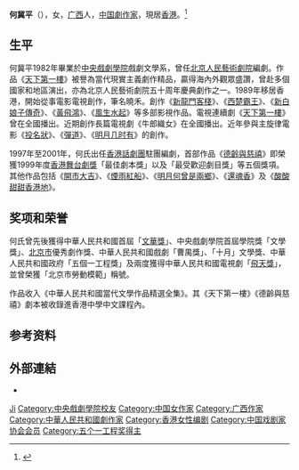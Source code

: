 {{藝人
|姓名 = 何冀平
|類型 = 編劇
|圖片 =<!--建議使用自由版權圖像-->
|圖片尺寸 =
|圖片簡介 =
|本名 =
|羅馬拼音 = He Jiping
|英文名 =
|暱稱 =
|其他藝名 = 曉禾
|國籍 = {{PRC}}
|民族 =
|籍貫 =
|出生日期 = {{birth year and age|1951}}
|出生地點 = {{PRC}}[[广西|广西]]
|逝世日期 =
|逝世地點 =
|職業 =
|語言 =
|教育程度 = [[中央戲劇學院|中央戲劇學院]]戲劇文學系
|宗教信仰 =
|配偶 = 程治平
|兒女 =
|父母 =
|網站 =
|獎項 =
|IMDb = 2898438
}}
'''何冀平'''（{{bd|1951年|catIdx=H何}}），女，[[广西|广西]]人，[[中华人民共和国|中国]][[劇作家|劇作家]]，現居[[香港|香港]]。<ref>{{Cite web|title=编剧何冀平：借小人物写大历史才有戏|url=http://www.xinhuanet.com/ent/2019-09/19/c_1125012663.htm|accessdate=2020-01-09|work=新华网|archive-date=2019-10-18|archive-url=https://web.archive.org/web/20191018151814/http://www.xinhuanet.com/ent/2019-09/19/c_1125012663.htm|dead-url=no}}</ref>

== 生平 ==
何冀平1982年畢業於[[中央戲劇學院|中央戲劇學院]]戲劇文學系，曾任[[北京人民藝術劇院|北京人民藝術劇院]]編劇。作品《[[天下第一樓|天下第一樓]]》被譽為當代現實主義劇作精品，贏得海內外觀眾盛讚，曾赴多個國家和地區演出，亦為北京人民藝術劇院五十周年慶典劇作之一。1989年移居香港，開始從事電影電視創作，筆名曉禾。創作《[[新龍門客棧|新龍門客棧]]》、《[[西楚霸王|西楚霸王]]》、《[[新白娘子傳奇|新白娘子傳奇]]》、《[[黃飛鴻|黃飛鴻]]》、《[[風生水起|風生水起]]》等多部影視作品。電視連續劇《[[天下第一樓|天下第一樓]]》曾在全國播出。近期創作長篇電視劇《牛郎織女》在全國播出。近年參與主旋律電影《[[投名狀|投名狀]]》、《[[彈道|彈道]]》、《[[明月几时有|明月几时有]]》的創作。

1997年至2001年，何氏出任[[香港話劇團|香港話劇團]]駐團編劇，首部作品《[[德齡與慈禧|德齡與慈禧]]》即榮獲1999年度[[香港舞台劇獎|香港舞台劇獎]]「最佳劇本獎」以及「最受歡迎劇目獎」等五個獎項。其他作品包括《[[開市大吉|開市大吉]]》、《[[煙雨紅船|煙雨紅船]]》、《[[明月何曾是兩鄉|明月何曾是兩鄉]]》、《[[還魂香|還魂香]]》及《[[酸酸甜甜香港地|酸酸甜甜香港地]]》。

== 奖项和荣誉 ==
何氏曾先後獲得中華人民共和國首屆「[[文華獎|文華獎]]」、中央戲劇學院首屆學院獎「文學獎」、[[北京市|北京市]]優秀劇作獎、中華人民共和國戲劇「曹禺獎」、「十月」文學獎、中華人民共和國政府「五個一工程獎」及兩度獲得中華人民共和國電視劇「[[飛天獎|飛天獎]]」，並曾榮獲「北京市勞動模範」稱號。

作品收入《中華人民共和國當代文學作品精選全集》。其《天下第一樓》《德齡與慈禧》劇本被收錄進香港中學中文課程內。

== 参考资料 ==
{{reflist}}

== 外部連結 ==
* {{hkmdb name|12149}}

{{香港舞台劇獎最佳劇本}}
{{中国戏剧家协会第七届理事会}}
{{中国戏剧家协会第八届理事会}}
{{中国文学艺术界联合会第十届全国委员会}}

{{Authority control}}
{{DEFAULTSORT:He jiping}}
[[Category:何姓|Ji]]
[[Category:中央戲劇學院校友|Category:中央戲劇學院校友]]
[[Category:中国女作家|Category:中国女作家]]
[[Category:广西作家|Category:广西作家]]
[[Category:中華人民共和國劇作家|Category:中華人民共和國劇作家]]
[[Category:香港女性编剧|Category:香港女性编剧]]
[[Category:中国戏剧家协会会员|Category:中国戏剧家协会会员]]
[[Category:五个一工程奖得主|Category:五个一工程奖得主]]